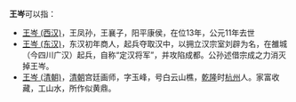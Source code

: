 '''王岑'''可以指：

* [[王凤#孙|王岑 (西汉)]]，王凤孙，王襄子，阳平康侯，在位13年，公元11年去世
* [[王岑_(东汉)|王岑 (东汉)]]，东汉初年商人，起兵夺取汉中，以拥立汉宗室刘辟为名，在雒城（今四川广汉）起兵，自称“定汉将军”，并攻陷成都。公孙述借宗成之力消灭掉王岑。
* [[王岑_(清朝)|王岑 (清朝)]]，[[清朝|清朝]]宫廷画师，字玉峰，号白云山樵，[[乾隆|乾隆]]时[[杭州|杭州]]人。家富收藏，工山水，所作似黄鼎。

{{disambig|cat=二字王姓人名消歧义|cen}}